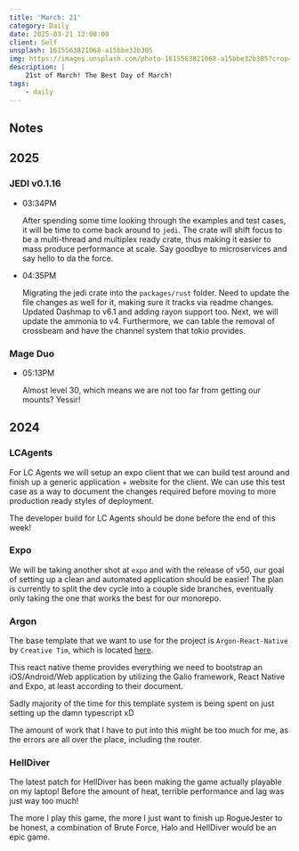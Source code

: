 ```yaml
---
title: 'March: 21'
category: Daily
date: 2025-03-21 12:00:00
client: Self
unsplash: 1615563821068-a15bbe32b305
img: https://images.unsplash.com/photo-1615563821068-a15bbe32b305?crop=entropy&cs=srgb&fm=jpg&ixid=MnwzNjM5Nzd8MHwxfHJhbmRvbXx8fHx8fHx8fDE2ODE3NDg2ODY&ixlib=rb-4.0.3&q=85
description: |
    21st of March! The Best Day of March!
tags:
    - daily
---
```



## Notes

## 2025

### JEDI v0.1.16

-   03:34PM

    After spending some time looking through the examples and test cases, it will be time to come back around to `jedi`.
    The crate will shift focus to be a multi-thread and multiplex ready crate, thus making it easier to mass produce performance at scale.
    Say goodbye to microservices and say hello to da the force.

-   04:35PM

    Migrating the jedi crate into the `packages/rust` folder.
    Need to update the file changes as well for it, making sure it tracks via readme changes.
    Updated Dashmap to v6.1 and adding rayon support too.
    Next, we will update the ammonia to v4.
    Furthermore, we can table the removal of crossbeam and have the channel system that tokio provides.

### Mage Duo

-   05:13PM

    Almost level 30, which means we are not too far from getting our mounts?
    Yessir!

## 2024


### LCAgents

For LC Agents we will setup an expo client that we can build test around and finish up a generic application + website for the client.
We can use this test case as a way to document the changes required before moving to more production ready styles of deployment. 

The developer build for LC Agents should be done before the end of this week!


### Expo

We will be taking another shot at `expo` and with the release of v50, our goal of setting up a clean and automated application should be easier!
The plan is currently to split the dev cycle into a couple side branches, eventually only taking the one that works the best for our monorepo.



### Argon

The base template that we want to use for the project is `Argon-React-Native` by `Creative Tim`, which is located [here](https://github.com/creativetimofficial/argon-react-native).

This react native theme provides everything we need to bootstrap an iOS/Android/Web application by utilizing the Galio framework, React Native and Expo, at least according to their document.

Sadly majority of the time for this template system is being spent on just setting up the damn typescript xD

The amount of work that I have to put into this might be too much for me, as the errors are all over the place, including the router.


### HellDiver

The latest patch for HellDiver has been making the game actually playable on my laptop!
Before the amount of heat, terrible performance and lag was just way too much!

The more I play this game, the more I just want to finish up RogueJester to be honest, a combination of Brute Force, Halo and HellDiver would be an epic game.
